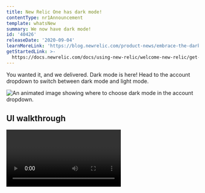 ```yaml
---
title: New Relic One has dark mode!
contentType: nr1Announcement
template: whatsNew
summary: We now have dark mode!
id: '40426'
releaseDate: '2020-09-04'
learnMoreLink: 'https://blog.newrelic.com/product-news/embrace-the-dark-mode/'
getStartedLink: >-
  https://docs.newrelic.com/docs/using-new-relic/welcome-new-relic/get-started/view-our-ui-dark-mode
---
```


You wanted it, and we delivered. Dark mode is here! Head to the account dropdown to switch between dark mode and light mode.

![An animated image showing where to choose dark mode in the account dropdown.](./images/dark-mode-example.gif "Set dark mode theme in your account dropdown.")

## UI walkthrough

<Video
  type="wistia"
  id="ej8rjucux9"
/>
